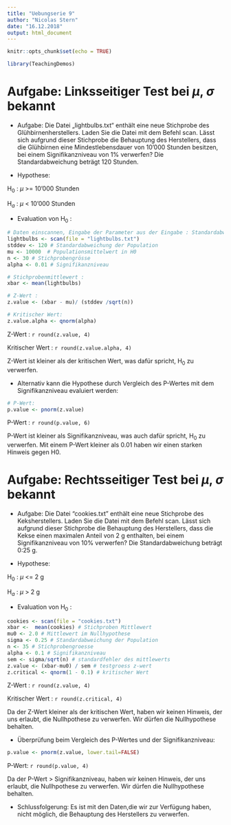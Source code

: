 ```yaml
---
title: "Uebungserie 9"
author: "Nicolas Stern"
date: "16.12.2018"
output: html_document
---
```


```r
knitr::opts_chunk$set(echo = TRUE)
```

```r
library(TeachingDemos)
```
# Aufgabe: Linksseitiger Test bei $\mu$, $\sigma$ bekannt

- Aufgabe: Die Datei „lightbulbs.txt“ enthält eine neue Stichprobe des Glühbirnenherstellers. Laden Sie die Datei mit dem Befehl scan. Lässt sich aufgrund dieser Stichprobe die Behauptung des Herstellers, dass die Glühbirnen eine Mindestlebensdauer von 10'000 Stunden besitzen, bei einem Signifikanzniveau von 1% verwerfen? Die Standardabweichung beträgt 120 Stunden.

- Hypothese:

H$_{0}$ :  $\mu$ >= 10'000 Stunden

H$_{a}$ :  $\mu$ < 10'000 Stunden

- Evaluation von H$_{0}$ :  

```r
# Daten einscannen, Eingabe der Parameter aus der Eingabe : Standardabweichung, Populationsmittlewert in Nullhypothese, und Stichprobengrösse:
lightbulbs <- scan(file = "lightbulbs.txt")
stddev <- 120 # Standardabweichung der Population
mu <- 10000  # Populationsmittelwert in H0
n <- 30 # Stichprobengrösse
alpha <- 0.01 # Signifikanzniveau

# Stichprobenmittlewert : 
xbar <- mean(lightbulbs)

# Z-Wert : 
z.value <- (xbar - mu)/ (stddev /sqrt(n))

# Kritischer Wert:
z.value.alpha <- qnorm(alpha)

```
Z-Wert : `r round(z.value, 4)`

Kritischer Wert : `r round(z.value.alpha, 4)`
 
Z-Wert ist kleiner als der kritischen Wert, was dafür spricht,  H$_{0}$ zu verwerfen.

- Alternativ kann die Hypothese durch Vergleich des P-Wertes mit dem Signifikanzniveau evaluiert werden:

```r
# P-Wert:
p.value <- pnorm(z.value)
```
P-Wert : `r round(p.value, 6)`

P-Wert ist kleiner als Signifikanzniveau, was auch dafür spricht, H$_{0}$ zu verwerfen. Mit einem P-Wert kleiner als 0.01 haben wir einen starken Hinweis gegen H0.

# Aufgabe: Rechtsseitiger Test bei $\mu$, $\sigma$ bekannt

- Aufgabe: Die Datei "cookies.txt" enthält eine neue Stichprobe des Keksherstellers. Laden Sie die Datei mit dem Befehl scan. Lässt sich aufgrund dieser Stichprobe die Behauptung des Herstellers, dass die Kekse einen maximalen Anteil von 2 g enthalten, bei einem Signifikanzniveau von 10% verwerfen? Die Standardabweichung beträgt 0:25 g.

- Hypothese:

H$_{0}$ :  $\mu$ <= 2 g

H$_{a}$ :  $\mu$ > 2 g

- Evaluation von H$_{0}$ :

```r
cookies <- scan(file = "cookies.txt")
xbar <-  mean(cookies) # Stichproben Mittlewert
mu0 <- 2.0 # Mittlewert im Nullhypothese
sigma <- 0.25 # Standardabweichung der Population
n <- 35 # Stichprobengroesse
alpha <- 0.1 # Signifikanzniveau
sem <- sigma/sqrt(n) # standardfehler des mittlewerts
z.value <- (xbar-mu0) / sem # testgroess z-wert
z.critical <- qnorm(1 - 0.1) # kritischer Wert
```
Z-Wert : `r round(z.value, 4)`

Kritischer Wert : `r round(z.critical, 4)`

Da der Z-Wert kleiner als der kritischen Wert, haben wir keinen Hinweis, der uns erlaubt, die Nullhpothese zu verwerfen. Wir dürfen die Nullhypothese behalten.

- Überprüfung beim Vergleich des P-Wertes und der Signifikanzniveau:
```r
p.value <- pnorm(z.value, lower.tail=FALSE)
```

P-Wert: `r round(p.value, 4)`

Da der P-Wert > Signifikanzniveau, haben wir keinen Hinweis, der uns erlaubt, die Nullhpothese zu verwerfen. Wir dürfen die Nullhypothese behalten.

- Schlussfolgerung: Es ist mit den Daten,die wir zur Verfügung haben, nicht möglich, die Behauptung des Herstellers zu verwerfen.





